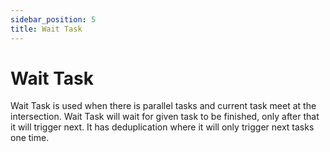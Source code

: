 ```yaml
---
sidebar_position: 5
title: Wait Task
---
```


# Wait Task

Wait Task is used when there is parallel tasks and current task meet at the intersection. Wait Task will wait for given task to be finished, only after that it will trigger next. It has deduplication where it will only trigger next tasks one time.
